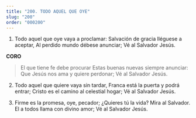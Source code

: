 ```yaml
---
title: "200. TODO AQUEL QUE OYE"
slug: "200"
order: "000200"
---
```

1. Todo aquel que oye vaya a proclamar: Salvación de gracia lléguese a aceptar, Al perdido mundo débese anunciar;
Vé al Salvador Jesús.

**CORO**
>El que tiene fe debe procurar
Estas buenas nuevas siempre anunciar: Que Jesús nos ama y quiere perdonar; Vé al Salvador Jesús.

2. Todo aquel que quiere vaya sin tardar, Franca está la puerta y podrá entrar; Cristo es el camino al celestial hogar; Vé al Salvador Jesús.

3. Firme es la promesa, oye, pecador;
¿Quieres tú la vida? Mira al Salvador. El a todos llama con divino amor;
Vé al Salvador Jesús.